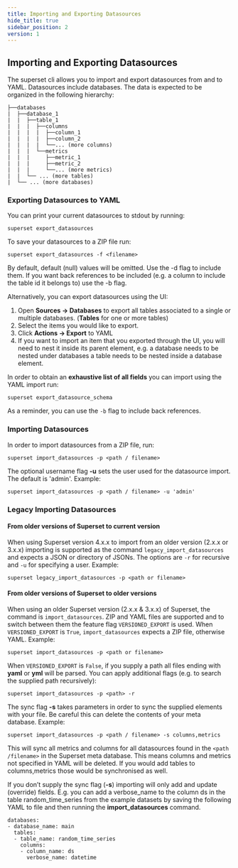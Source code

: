 ```yaml
---
title: Importing and Exporting Datasources
hide_title: true
sidebar_position: 2
version: 1
---
```


## Importing and Exporting Datasources

The superset cli allows you to import and export datasources from and to YAML. Datasources include
databases. The data is expected to be organized in the following hierarchy:

```
├──databases
|  ├──database_1
|  |  ├──table_1
|  |  |  ├──columns
|  |  |  |  ├──column_1
|  |  |  |  ├──column_2
|  |  |  |  └──... (more columns)
|  |  |  └──metrics
|  |  |     ├──metric_1
|  |  |     ├──metric_2
|  |  |     └──... (more metrics)
|  |  └── ... (more tables)
|  └── ... (more databases)
```

### Exporting Datasources to YAML

You can print your current datasources to stdout by running:

```
superset export_datasources
```

To save your datasources to a ZIP file run:

```
superset export_datasources -f <filename>
```

By default, default (null) values will be omitted. Use the -d flag to include them. If you want back
references to be included (e.g. a column to include the table id it belongs to) use the -b flag.

Alternatively, you can export datasources using the UI:

1. Open **Sources -> Databases** to export all tables associated to a single or multiple databases.
   (**Tables** for one or more tables)
2. Select the items you would like to export.
3. Click **Actions -> Export** to YAML
4. If you want to import an item that you exported through the UI, you will need to nest it inside
   its parent element, e.g. a database needs to be nested under databases a table needs to be nested
   inside a database element.

In order to obtain an **exhaustive list of all fields** you can import using the YAML import run:

```
superset export_datasource_schema
```

As a reminder, you can use the `-b` flag to include back references.

### Importing Datasources

In order to import datasources from a ZIP file, run:

```
superset import_datasources -p <path / filename>
```

The optional username flag **-u** sets the user used for the datasource import. The default is 'admin'. Example:

```
superset import_datasources -p <path / filename> -u 'admin'
```

### Legacy Importing Datasources

#### From older versions of Superset to current version

When using Superset version 4.x.x to import from an older version (2.x.x or 3.x.x) importing is supported as the command `legacy_import_datasources` and expects a JSON or directory of JSONs. The options are `-r` for recursive and `-u` for specifying a user. Example:

```
superset legacy_import_datasources -p <path or filename>
```

#### From older versions of Superset to older versions

When using an older Superset version (2.x.x & 3.x.x) of Superset, the command is `import_datasources`.  ZIP and YAML files are supported and to switch between them the feature flag `VERSIONED_EXPORT` is used. When `VERSIONED_EXPORT` is `True`, `import_datasources` expects a ZIP file, otherwise YAML. Example:

```
superset import_datasources -p <path or filename>
```

When `VERSIONED_EXPORT` is `False`, if you supply a path all files ending with **yaml** or **yml** will be parsed. You can apply
additional flags (e.g. to search the supplied path recursively):

```
superset import_datasources -p <path> -r
```

The sync flag **-s** takes parameters in order to sync the supplied elements with your file. Be
careful this can delete the contents of your meta database. Example:

```
superset import_datasources -p <path / filename> -s columns,metrics
```

This will sync all metrics and columns for all datasources found in the `<path /filename>` in the
Superset meta database. This means columns and metrics not specified in YAML will be deleted. If you
would add tables to columns,metrics those would be synchronised as well.

If you don’t supply the sync flag (**-s**) importing will only add and update (override) fields.
E.g. you can add a verbose_name to the column ds in the table random_time_series from the example
datasets by saving the following YAML to file and then running the **import_datasources** command.

```
databases:
- database_name: main
  tables:
  - table_name: random_time_series
    columns:
    - column_name: ds
      verbose_name: datetime
```
